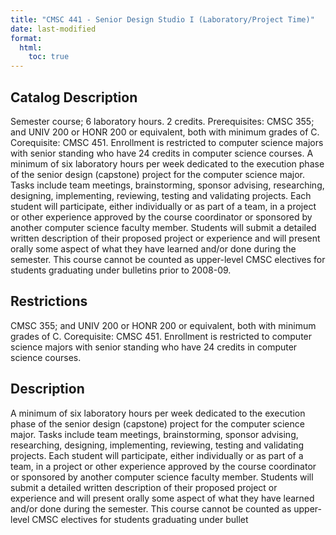 ```yaml
---
title: "CMSC 441 - Senior Design Studio I (Laboratory/Project Time)"
date: last-modified
format:
  html:
    toc: true
---
```


## Catalog Description

Semester course; 6 laboratory hours. 2 credits. Prerequisites: CMSC 355; and UNIV 200 or HONR 200 or equivalent, both with minimum grades of C. Corequisite: CMSC 451. Enrollment is restricted to computer science majors with senior standing who have 24 credits in computer science courses. A minimum of six laboratory hours per week dedicated to the execution phase of the senior design (capstone) project for the computer science major. Tasks include team meetings, brainstorming, sponsor advising, researching, designing, implementing, reviewing, testing and validating projects. Each student will participate, either individually or as part of a team, in a project or other experience approved by the course coordinator or sponsored by another computer science faculty member. Students will submit a detailed written description of their proposed project or experience and will present orally some aspect of what they have learned and/or done during the semester. This course cannot be counted as upper-level CMSC electives for students graduating under bulletins prior to 2008-09.


## Restrictions
 
CMSC 355; and UNIV 200 or HONR 200 or equivalent, both with minimum grades of C. Corequisite: CMSC 451. Enrollment is restricted to computer science majors with senior standing who have 24 credits in computer science courses.

## Description

A minimum of six laboratory hours per week dedicated to the execution phase of the senior design (capstone) project for the computer science major. Tasks include team meetings, brainstorming, sponsor advising, researching, designing, implementing, reviewing, testing and validating projects. Each student will participate, either individually or as part of a team, in a project or other experience approved by the course coordinator or sponsored by another computer science faculty member. Students will submit a detailed written description of their proposed project or experience and will present orally some aspect of what they have learned and/or done during the semester. This course cannot be counted as upper-level CMSC electives for students graduating under bullet


